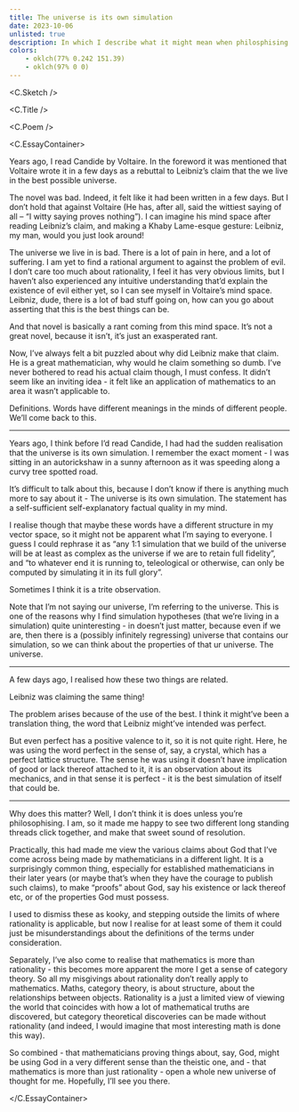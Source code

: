 ```yaml
---
title: The universe is its own simulation
date: 2023-10-06
unlisted: true
description: In which I describe what it might mean when philosphising mathematicians say that the universe is perfect
colors:
    - oklch(77% 0.242 151.39)
    - oklch(97% 0 0)
---
```



<C.Sketch />

<C.Title />

<C.Poem />

<C.EssayContainer>

Years ago, I read Candide by Voltaire. In the foreword it was mentioned that
Voltaire wrote it in a few days as a rebuttal to Leibniz’s claim that the we
live in the best possible universe.

The novel was bad. Indeed, it felt like it had been written in a few days. But I don’t hold that against Voltaire (He has, after all, said the wittiest saying of all – “I witty saying proves nothing”). I can imagine his mind space after reading Leibniz’s claim, and making a Khaby Lame-esque gesture: Leibniz, my man, would you just look around!

The universe we live in is bad. There is a lot of pain in here, and a lot of suffering. I am yet to find a rational argument to against the problem of evil. I don’t care too much about rationality, I feel it has very obvious limits, but I haven’t also experienced any intuitive understanding that’d explain the existence of evil either yet, so I can see myself in Voltaire’s mind space. Leibniz, dude, there is a lot of bad stuff going on, how can you go about asserting that this is the best things can be.

And that novel is basically a rant coming from this mind space. It’s not a great novel, because it isn’t, it’s just an exasperated rant.

Now, I’ve always felt a bit puzzled about why did Leibniz make that claim. He is a great mathematician, why would he claim something so dumb. I’ve never bothered to read his actual claim though, I must confess. It didn’t seem like an inviting idea - it felt like an application of mathematics to an area it wasn’t applicable to.

Definitions. Words have different meanings in the minds of different people. We’ll come back to this.

---

Years ago, I think before I’d read Candide, I had had the sudden realisation that the universe is its own simulation. I remember the exact moment - I was sitting in an autorickshaw in a sunny afternoon as it was speeding along a curvy tree spotted road.

It’s difficult to talk about this, because I don’t know if there is anything much more to say about it - The universe is its own simulation. The statement has a self-sufficient self-explanatory factual quality in my mind.

I realise though that maybe these words have a different structure in my vector space, so it might not be apparent what I’m saying to everyone. I guess I could rephrase it as “any 1:1 simulation that we build of the universe will be at least as complex as the universe if we are to retain full fidelity”, and “to whatever end it is running to, teleological or otherwise, can only be computed by simulating it in its full glory”.

Sometimes I think it is a trite observation.

Note that I’m not saying our universe, I’m referring to the universe. This is one of the reasons why I find simulation hypotheses (that we’re living in a simulation) quite uninteresting - in doesn’t just matter, because even if we are, then there is a (possibly infinitely regressing) universe that contains our simulation, so we can think about the properties of that ur universe. The universe.

---

A few days ago, I realised how these two things are related.

Leibniz was claiming the same thing!

The problem arises because of the use of the best. I think it might’ve been a translation thing, the word that Leibniz might’ve intended was perfect.

But even perfect has a positive valence to it, so it is not quite right. Here, he was using the word perfect in the sense of, say, a crystal, which has a perfect lattice structure. The sense he was using it doesn’t have implication of good or lack thereof attached to it, it is an observation about its mechanics, and in that sense it is perfect - it is the best simulation of itself that could be.

---

Why does this matter? Well, I don’t think it is does unless you’re philosophising. I am, so it made me happy to see two different long standing threads click together, and make that sweet sound of resolution.

Practically, this had made me view the various claims about God that I’ve come across being made by mathematicians in a different light. It is a surprisingly common thing, especially for established mathematicians in their later years (or maybe that’s when they have the courage to publish such claims), to make “proofs” about God, say his existence or lack thereof etc, or of the properties God must possess.

I used to dismiss these as kooky, and stepping outside the limits of where rationality is applicable, but now I realise for at least some of them it could just be misunderstandings about the definitions of the terms under consideration.

Separately, I’ve also come to realise that mathematics is more than rationality - this becomes more apparent the more I get a sense of category theory. So all my misgivings about rationality don’t really apply to mathematics. Maths, category theory, is about structure, about the relationships between objects. Rationality is a just a limited view of viewing the world that coincides with how a lot of mathematical truths are discovered, but category theoretical discoveries can be made without rationality (and indeed, I would imagine that most interesting math is done this way).

So combined - that mathematicians proving things about, say, God, might be using God in a very different sense than the theistic one, and - that mathematics is more than just rationality - open a whole new universe of thought for me. Hopefully, I’ll see you there.

</C.EssayContainer>
